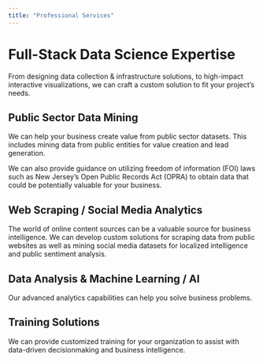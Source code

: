 ```yaml
---
title: "Professional Services"
---
```


# Full-Stack Data Science Expertise
From designing data collection & infrastructure solutions, to high-impact interactive visualizations, we can craft a custom solution to fit your project's needs.

## Public Sector Data Mining
We can help your business create value from public sector datasets. This includes mining data from public entities for value creation and lead generation.

We can also provide guidance on utilizing freedom of information (FOI) laws such as New Jersey's Open Public Records Act (OPRA) to obtain data that could be potentially valuable for your business.

## Web Scraping / Social Media Analytics
The world of online content sources can be a valuable source for business intelligence. We can develop custom solutions for scraping data from public websites as well as mining social media datasets for localized intelligence and public sentiment analysis.

## Data Analysis & Machine Learning / AI
Our advanced analytics capabilities can help you solve business problems.

## Training Solutions
We can provide customized training for your organization to assist with data-driven decisionmaking and business intelligence.